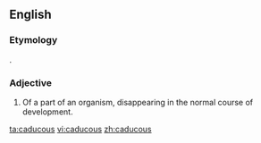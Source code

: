 ==English==

===Etymology===
{{etyl|la}} {{term|caducus|cadūcus|falling; transitory|lang=la}}.

===Adjective===
{{en-adj}}

# {{biology}} Of a part of an organism, disappearing in the normal course of development.

[[ta:caducous]]
[[vi:caducous]]
[[zh:caducous]]